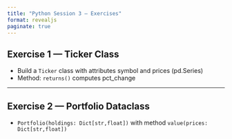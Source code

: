 ---
title: "Python Session 3 — Exercises"
format: revealjs
paginate: true
---

## Exercise 1 — Ticker Class

- Build a `Ticker` class with attributes symbol and prices (pd.Series)
- Method: `returns()` computes pct_change

---

## Exercise 2 — Portfolio Dataclass

- `Portfolio(holdings: Dict[str,float])` with method `value(prices: Dict[str,float])`
